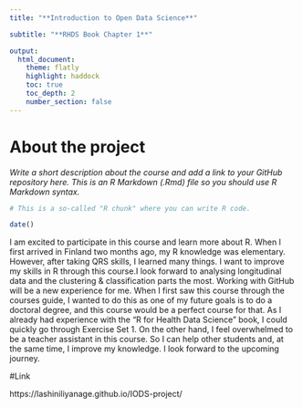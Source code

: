 ```yaml
---
title: "**Introduction to Open Data Science**"

subtitle: "**RHDS Book Chapter 1**"

output: 
  html_document:
    theme: flatly
    highlight: haddock
    toc: true
    toc_depth: 2
    number_section: false
---
```


# About the project

*Write a short description about the course and add a link to your GitHub repository here. This is an R Markdown (.Rmd) file so you should use R Markdown syntax.*


```r
# This is a so-called "R chunk" where you can write R code.

date()

```

I am excited to participate in this course and learn more about R. 
When I first arrived in Finland two months ago, my R knowledge was elementary. However, after taking QRS skills, I learned many things. I want to improve my skills in R through this course.I look forward to analysing longitudinal data and the clustering & classification parts the most. Working with GitHub will be a new experience for me. 
When I first saw this course through the courses guide, I wanted to do this as one of my future goals is to do a doctoral degree, and this course would be a perfect course for that. As I already had experience with the "R for Health Data Science" book, I could quickly go through Exercise Set 1. 
On the other hand, I feel overwhelmed to be a teacher assistant in this course. So I can help other students and, at the same time, I improve my knowledge.
I look forward to the upcoming journey. 


#Link

https://lashiniliyanage.github.io/IODS-project/



